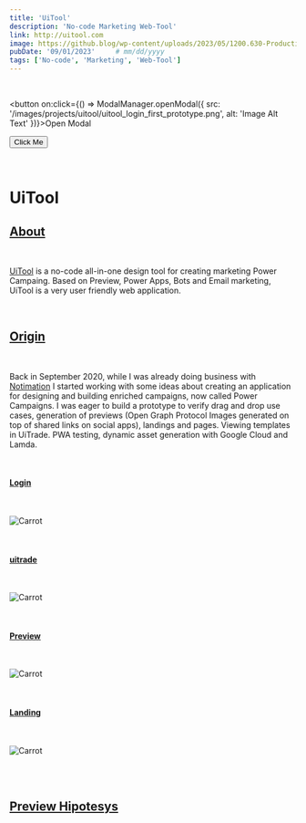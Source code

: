 ```yaml
---
title: 'UiTool'
description: 'No-code Marketing Web-Tool'
link: http://uitool.com
image: https://github.blog/wp-content/uploads/2023/05/1200.630-Productivity-wLogo@2x.png?resize=1600%2C850
pubDate: '09/01/2023'     # mm/dd/yyyy
tags: ['No-code', 'Marketing', 'Web-Tool']
---
```


<br/>


<button on:click={() => ModalManager.openModal({ src: '/images/projects/uitool/uitool_login_first_prototype.png', alt: 'Image Alt Text' })}>Open Modal</button>

<button id="button">Click Me</button>

<script>
  document.getElementById("button").addEventListener("click", ModalManager.test);
</script>

<br/>

# UiTool
## [About](#about)

<br/>

<a href="https://uitool.com" taFrger="_balnk">UiTool</a> is a no-code all-in-one design tool for creating marketing Power Campaing. Based on Preview, Power Apps, Bots and Email marketing, UiTool is a very user friendly web application.

<br/>

## [Origin](#origin)

<br/>

Back in September 2020, while I was already doing business with <a href="/projects/notimation" target="_balnk">Notimation</a> I started working with some ideas about creating an application for designing and building enriched campaigns, now called Power Campaigns. I was eager to build a prototype to verify drag and drop use cases, generation of previews (Open Graph Protocol Images generated on top of shared links on social apps), landings and pages. Viewing templates in UiTrade. PWA testing, dynamic asset generation with Google Cloud and Lamda.

<br/>

#### [Login](#login)

<br/>

![Carrot](/images/projects/uitool/uitool_login_first_prototype.png)

<br/>

#### [uitrade](#uitrade)

<br/>

![Carrot](/images/projects/uitool/uitrade_first_prototype.png)

<br/>

#### [Preview](#preview)

<br/>

![Carrot](/images/projects/uitool/uitool_preview_first_prototype.png)

<br/>

#### [Landing](#landing)

<br/>

![Carrot](/images/projects/uitool/uitool_landing_first_prototype.png)

<br/>




<br/>

## [Preview Hipotesys](#preview-hipotesys)

<br/>





